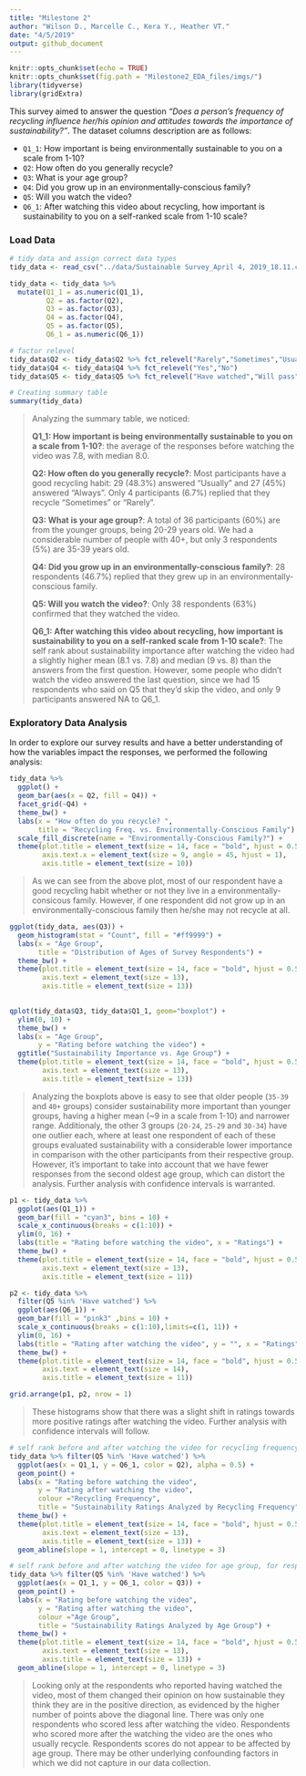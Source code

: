 ```yaml
---
title: "Milestone 2"
author: "Wilson D., Marcelle C., Kera Y., Heather VT."
date: "4/5/2019"
output: github_document
---
```


```r
knitr::opts_chunk$set(echo = TRUE)
knitr::opts_chunk$set(fig.path = "Milestone2_EDA_files/imgs/")
library(tidyverse)
library(gridExtra)
```

This survey aimed to answer the question *"Does a person’s frequency of recycling influence her/his opinion and attitudes towards the importance of sustainability?"*. The dataset columns description are as follows:

  - `Q1_1`: How important is being environmentally sustainable to you on a scale from 1-10?
  - `Q2`: How often do you generally recycle?
  - `Q3`: What is your age group?
  - `Q4`: Did you grow up in an environmentally-conscious family?
  - `Q5`: Will you watch the video? 
  - `Q6_1`: After watching this video about recycling, how important is sustainability to you on a self-ranked scale from 1-10 scale?

### Load Data

```r
# tidy data and assign correct data types
tidy_data <- read_csv("../data/Sustainable Survey_April 4, 2019_18.11.csv", col_types = cols(.default = col_character()))[3:62,18:23]

tidy_data <- tidy_data %>% 
  mutate(Q1_1 = as.numeric(Q1_1),
         Q2 = as.factor(Q2),
         Q3 = as.factor(Q3),
         Q4 = as.factor(Q4),
         Q5 = as.factor(Q5),
         Q6_1 = as.numeric(Q6_1))

# factor relevel
tidy_data$Q2 <- tidy_data$Q2 %>% fct_relevel("Rarely","Sometimes","Usually","Always")
tidy_data$Q4 <- tidy_data$Q4 %>% fct_relevel("Yes","No")
tidy_data$Q5 <- tidy_data$Q5 %>% fct_relevel("Have watched","Will pass")
```


```r
# Creating summary table
summary(tidy_data)
```

> Analyzing the summary table, we noticed:
>
> **Q1_1: How important is being environmentally sustainable to you on a scale from 1-10?**: the average of the responses before watching the video was 7.8, with median 8.0.
>
> **Q2: How often do you generally recycle?**: Most participants have a good recycling habit: 29 (48.3%) answered "Usually" and 27 (45%) answered "Always". Only 4 participants (6.7%) replied that they recycle "Sometimes" or "Rarely".
>
> **Q3: What is your age group?**: A total of 36 participants (60%) are from the younger groups, being 20-29 years old. We had a considerable number of people with 40+, but only 3 respondents (5%) are 35-39 years old.
>
> **Q4: Did you grow up in an environmentally-conscious family?**: 28 respondents (46.7%) replied that they grew up in an environmentally-conscious family.
>
> **Q5: Will you watch the video?**: Only 38 respondents (63%) confirmed that they watched the video.
>
> **Q6_1: After watching this video about recycling, how important is sustainability to you on a self-ranked scale from 1-10 scale?**: The self rank about sustainability importance after watching the video had a slightly higher mean (8.1 vs. 7.8) and median (9 vs. 8) than the answers from the first question. However, some people who didn't watch the video answered the last question, since we had 15 respondents who said on Q5 that they'd skip the video, and only 9 participants answered NA to Q6_1. 

### Exploratory Data Analysis

In order to explore our survey results and have a better understanding of how the variables impact the responses, we performed the following analysis:

```r
tidy_data %>% 
  ggplot() +
  geom_bar(aes(x = Q2, fill = Q4)) +
  facet_grid(~Q4) +
  theme_bw() +
  labs(x = "How often do you recycle? ",
       title = "Recycling Freq. vs. Environmentally-Conscious Family") +
  scale_fill_discrete(name = "Environmentally-Conscious Family?") +
  theme(plot.title = element_text(size = 14, face = "bold", hjust = 0.5),
        axis.text.x = element_text(size = 9, angle = 45, hjust = 1),
        axis.title = element_text(size = 10))
```

> As we can see from the above plot, most of our respondent have a good recycling habit whether or not they live in a environmentally-consicous family. However, if one respondent did not grow up in an environmentally-conscious family then he/she may not recycle at all.

```R
ggplot(tidy_data, aes(Q3)) +
  geom_histogram(stat = "Count", fill = "#ff9999") +
  labs(x = "Age Group",
       title = "Distribution of Ages of Survey Respondents") +
  theme_bw() +
  theme(plot.title = element_text(size = 14, face = "bold", hjust = 0.5),
        axis.text = element_text(size = 13),
        axis.title = element_text(size = 13))
  
```

```r
qplot(tidy_data$Q3, tidy_data$Q1_1, geom="boxplot") +
  ylim(0, 10) +
  theme_bw() +
  labs(x = "Age Group",
       y = "Rating before watching the video") +
  ggtitle("Sustainability Importance vs. Age Group") +
  theme(plot.title = element_text(size = 14, face = "bold", hjust = 0.5),
        axis.text = element_text(size = 13),
        axis.title = element_text(size = 13))
```


> Analyzing the boxplots above is easy to see that older people (`35-39` and `40+` groups) consider sustainability more important than younger groups, having a higher mean (~9 in a scale from 1-10) and narrower range. Additionaly, the other 3 groups (`20-24`, `25-29` and `30-34`) have one outlier each, where at least one respondent of each of these groups evaluated sustainability with a considerable lower importance in comparison with the other participants from their respective group. However, it's important to take into account that we have fewer responses from the second oldest age group, which can distort the analysis. Further analysis with confidence intervals is warranted.

```r
p1 <- tidy_data %>%
  ggplot(aes(Q1_1)) +
  geom_bar(fill = "cyan3", bins = 10) +
  scale_x_continuous(breaks = c(1:10)) +
  ylim(0, 16) +
  labs(title = "Rating before watching the video", x = "Ratings") +
  theme_bw() +
  theme(plot.title = element_text(size = 14, face = "bold", hjust = 0.5),
        axis.text = element_text(size = 13),
        axis.title = element_text(size = 11))

p2 <- tidy_data %>%
  filter(Q5 %in% 'Have watched') %>%
  ggplot(aes(Q6_1)) +
  geom_bar(fill = "pink3" ,bins = 10) +
  scale_x_continuous(breaks = c(1:10),limits=c(1, 11)) +
  ylim(0, 16) +
  labs(title = "Rating after watching the video", y = "", x = "Ratings") +
  theme_bw() +
  theme(plot.title = element_text(size = 14, face = "bold", hjust = 0.5),
        axis.text = element_text(size = 14),
        axis.title = element_text(size = 11))

grid.arrange(p1, p2, nrow = 1)
```

> These histograms show that there was a slight shift in ratings towards more positive ratings after watching the video. Further analysis with confidence intervals will follow.

```r
# self rank before and after watching the video for recycling frequency, for respondents who watched the video
tidy_data %>% filter(Q5 %in% 'Have watched') %>% 
  ggplot(aes(x = Q1_1, y = Q6_1, color = Q2), alpha = 0.5) +
  geom_point() +
  labs(x = "Rating before watching the video",
       y = "Rating after watching the video",
       colour ="Recycling Frequency",
       title = "Sustainability Ratings Analyzed by Recycling Frequency") +
  theme_bw() +
  theme(plot.title = element_text(size = 14, face = "bold", hjust = 0.5),
        axis.text = element_text(size = 13),
        axis.title = element_text(size = 13)) +
  geom_abline(slope = 1, intercept = 0, linetype = 3)

# self rank before and after watching the video for age group, for respondents who watched the video
tidy_data %>% filter(Q5 %in% 'Have watched') %>% 
  ggplot(aes(x = Q1_1, y = Q6_1, color = Q3)) +
  geom_point() +
  labs(x = "Rating before watching the video",
       y = "Rating after watching the video",
       colour ="Age Group",
       title = "Sustainability Ratings Analyzed by Age Group") +
  theme_bw() +
  theme(plot.title = element_text(size = 14, face = "bold", hjust = 0.5),
        axis.text = element_text(size = 13),
        axis.title = element_text(size = 13)) +
  geom_abline(slope = 1, intercept = 0, linetype = 3)
```

> Looking only at the respondents who reported having watched the video, most of them changed their opinion on how sustainable they think they are in the positive direction, as evidenced by the higher number of points above the diagonal line. There was only one respondents who scored less after watching the video. Respondents who scored more after the watching the video are the ones who usually recycle. Respondents scores do not appear to be affected by age group. There may be other underlying confounding factors in which we did not capture in our data collection.
